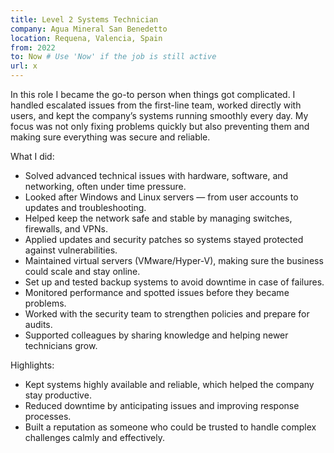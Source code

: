 ```yaml
---
title: Level 2 Systems Technician
company: Agua Mineral San Benedetto
location: Requena, Valencia, Spain
from: 2022
to: Now # Use 'Now' if the job is still active
url: x
---
```


In this role I became the go-to person when things got complicated. I handled escalated issues from the first-line team, worked directly with users, and kept the company’s systems running smoothly every day. My focus was not only fixing problems quickly but also preventing them and making sure everything was secure and reliable.

What I did:

- Solved advanced technical issues with hardware, software, and networking, often under time pressure.
- Looked after Windows and Linux servers — from user accounts to updates and troubleshooting.
- Helped keep the network safe and stable by managing switches, firewalls, and VPNs.
- Applied updates and security patches so systems stayed protected against vulnerabilities.
- Maintained virtual servers (VMware/Hyper-V), making sure the business could scale and stay online.
- Set up and tested backup systems to avoid downtime in case of failures.
- Monitored performance and spotted issues before they became problems.
- Worked with the security team to strengthen policies and prepare for audits.
- Supported colleagues by sharing knowledge and helping newer technicians grow.

Highlights:

- Kept systems highly available and reliable, which helped the company stay productive.
- Reduced downtime by anticipating issues and improving response processes.
- Built a reputation as someone who could be trusted to handle complex challenges calmly and effectively.